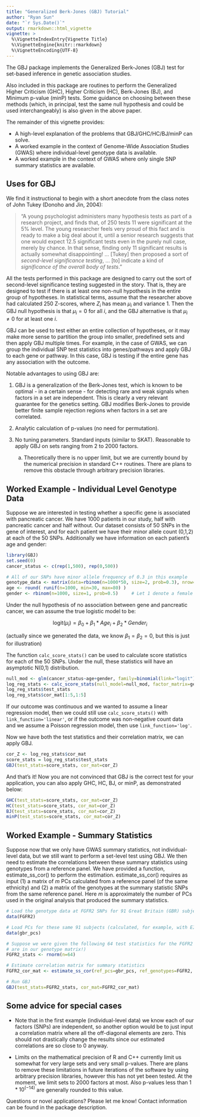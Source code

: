```yaml
---
title: "Generalized Berk-Jones (GBJ) Tutorial"
author: "Ryan Sun"
date: "`r Sys.Date()`"
output: rmarkdown::html_vignette
vignette: >
  %\VignetteIndexEntry{Vignette Title}
  %\VignetteEngine{knitr::rmarkdown}
  %\VignetteEncoding{UTF-8}
---
```


The GBJ package implements the Generalized Berk-Jones (GBJ) test for set-based inference in genetic association studies.

Also included in this package are routines to perform the Generalized Higher Criticism (GHC), Higher Criticism (HC),
Berk-Jones (BJ), and Minimum p-value (minP) tests.  Some guidance on choosing between these methods (which, in principal,
test the same null hypothesis and could be used interchangeably) is also given in the above paper. 

The remainder of this vignette provides:

* A high-level explanation of the problems that GBJ/GHC/HC/BJ/minP can solve.
* A worked example in the context of Genome-Wide Association Studies (GWAS) where individual-level genotype data is available. 
* A worked example in the context of GWAS where only single SNP summary statistics are available. 

## Uses for GBJ

We find it instructional to begin with a short anecdote from the class notes of John Tukey (Donoho and Jin, 2004):

> "A young psychologist administers many hypothesis tests as part of a research project, and finds that, of 250 tests 11 were significant at the 5% level.  The young researcher feels very proud of this fact and is ready to make a big deal about it, until a senior research suggests that one would expect 12.5 significant tests even in the purely null case, merely by chance.  In that sense, finding only 11 significant results is actually somewhat disappointing! ... [Tukey] then proposed a sort of *second-level significance testing*, ... [to] indicate a kind of *significance of the overall body of tests*."

All the tests performed in this package are designed to carry out the sort of second-level significance testing suggested in the story.  That is, they are designed to test if there is at least one non-null hypothesis in the entire group of hypotheses.  In statistical terms, assume that the researcher above had calculated 250 Z-scores, where $Z_{i}$ has mean $\mu_{i}$ and variance 1.  Then the GBJ null hypothesis is that $\mu_{i}=0$ for all $i$, and the GBJ alternative is that $\mu_{i} \neq 0$ for at least one $i$.

GBJ can be used to test either an entire collection of hypotheses, or it may make more sense to partition the group into
smaller, predefined sets and then apply GBJ multiple times.  For example, in the case of GWAS, we can group the individual SNP test statistics into genes/pathways and apply GBJ to each gene or pathway.  In this case, GBJ is testing if the entire gene has any association with the outcome.

Notable advantages to using GBJ are: 

1. GBJ is a generalization of the Berk-Jones test, which is known to be optimal - in a certain sense - for detecting rare and weak signals when factors in a set are independent. This is clearly a very relevant guarantee for the genetics setting.  GBJ modifies Berk-Jones to provide better finite sample rejection regions when factors in a set are correlated.

2. Analytic calculation of p-values (no need for permutation).  
  
3. No tuning parameters. Standard inputs (similar to SKAT). Reasonable to apply GBJ on sets ranging from 2 to 2000 factors.
    a. Theoretically there is no upper limit, but we are currently bound by the numerical precision in standard C++ routines.  There are plans to remove this obstacle through arbitrary precision libraries.
  
## Worked Example - Individual Level Genotype Data

Suppose we are interested in testing whether a specific gene is associated with pancreatic cancer.  We have 1000 patients in our study, half with pancreatic cancer and half without.  Our dataset consists of 50 SNPs in the gene of interest, and for each patient we have their minor allele count (0,1,2) at each of the 50 SNPs. Additionally we have information on each patient's age and gender:

```r
library(GBJ)
set.seed(0)
cancer_status <- c(rep(1,500), rep(0,500))

# All of our SNPs have minor allele frequency of 0.3 in this example
genotype_data <- matrix(data=rbinom(n=1000*50, size=2, prob=0.3), nrow=1000)
age <- round( runif(n=1000, min=30, max=80) )
gender <- rbinom(n=1000, size=1, prob=0.5)     # Let 1 denote a female and 0 a male
```

Under the null hypothesis of no association between gene and pancreatic cancer, we can assume the true logistic model to be:

$$\text{logit}(\mu_{i}) = \beta_{0} + \beta_{1}*Age_{i} + \beta_{2}*Gender_{i}$$

(actually since we generated the data, we know $\beta_{1}=\beta_{2}=0$, but this is just for illustration)

The function `calc_score_stats()` can be used to calculate score statistics for each of the 50 SNPs.  Under the null, these statistics will have an asymptotic N(0,1) distribution. 

```r
null_mod <- glm(cancer_status~age+gender, family=binomial(link="logit"))
log_reg_stats <- calc_score_stats(null_model=null_mod, factor_matrix=genotype_data, link_function="logit")
log_reg_stats$test_stats
log_reg_stats$cor_mat[1:5,1:5]
```

If our outcome was continuous and we wanted to assume a linear regression model, then we could still use `calc_score_stats()` with `link_function='linear'`, or if the outcome was non-negative count data and we assume a Poisson regression model, then use `link_function='log'`.  
 
Now we have both the test statistics and their correlation matrix, we can apply GBJ. 

```r
cor_Z <- log_reg_stats$cor_mat
score_stats = log_reg_stats$test_stats
GBJ(test_stats=score_stats, cor_mat=cor_Z)
```
And that's it! Now you are not convinced that GBJ is the correct test for your application, you can also apply GHC, HC, BJ, or minP, as demonstrated below: 

```r
GHC(test_stats=score_stats, cor_mat=cor_Z)
HC(test_stats=score_stats, cor_mat=cor_Z)
BJ(test_stats=score_stats, cor_mat=cor_Z)
minP(test_stats=score_stats, cor_mat=cor_Z)
```

## Worked Example - Summary Statistics

Suppose now that we only have GWAS summary statistics, not individual-level data, but 
we still want to perform a set-level test using GBJ.
We then need to estimate the correlations between these summary statistics using
genotypes from a reference panel. We have provided a function, estimate_ss_cor()
to perform the estimation.  estimate_ss_cor() requires as input (1) a matrix of $m$ 
PCs calculated from a reference panel (of the same ethnicity) and (2) a matrix of the 
genotypes at the summary statistic SNPs from the same reference panel. Here $m$ is
approximately the number of PCs used in the original analysis that produced the summary statistics. 

```r
# Load the genotype data at FGFR2 SNPs for 91 Great Britain (GBR) subjects from the 1000 Genomes Project (publically available).
data(FGFR2)

# Load PCs for these same 91 subjects (calculated, for example, with EIGENSTRAT)
data(gbr_pcs)

# Suppose we were given the following 64 test statistics for the FGFR2 SNPs (must be the same SNPs that
# are in our genotype matrix!)
FGFR2_stats <- rnorm(n=64)

# Estimate correlation matrix for summary statistics
FGFR2_cor_mat <- estimate_ss_cor(ref_pcs=gbr_pcs, ref_genotypes=FGFR2, link_function='logit')

# Run GBJ
GBJ(test_stats=FGFR2_stats, cor_mat=FGFR2_cor_mat)
```


## Some advice for special cases

- Note that in the first example (individual-level data) we know each of our factors (SNPs) are independent, so another option would be to just input a correlation matrix where all the off-diagonal elements are zero.  This should not drastically change the results since our estimated correlations are so close to 0 anyway. 


- Limits on the mathematical precision of R and C++ currently limit us somewhat for very large sets and very small p-values.  There are plans to remove these limitations in future iterations of the software by using arbitrary precision libraries, however this has not yet been tested.  At the moment, we limit sets to 2000 factors at most.  Also p-values less than $1*10^{(-14)}$ are generally rounded to this value.  

Questions or novel applications? Please let me know!  Contact information can be found in the package description.
